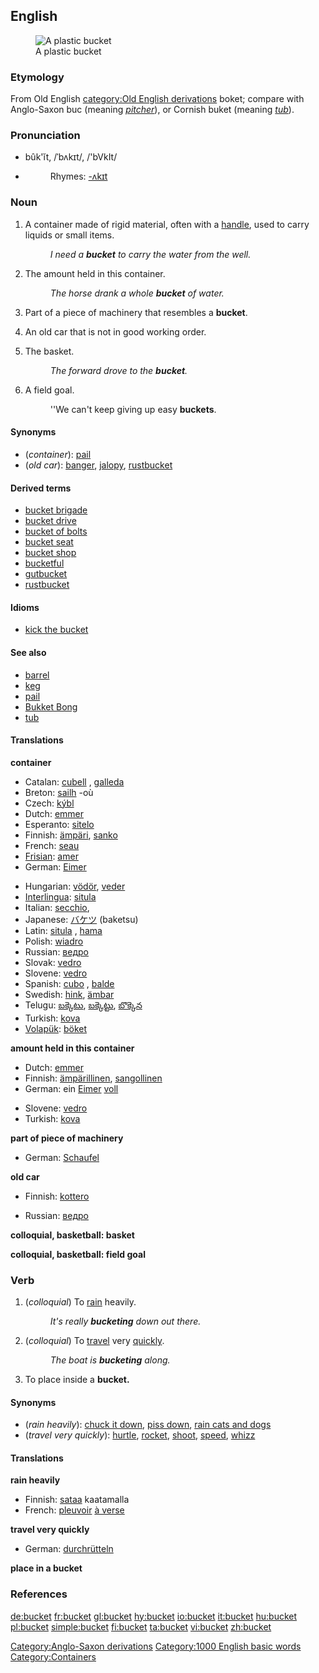 ==English==
[[Image:Bucket.JPG|thumb|A plastic bucket]]

===Etymology===
From Old English [[category:Old English derivations]] boket; compare with Anglo-Saxon [[Category:Anglo-Saxon derivations]] buc (meaning ''[[pitcher]]''), or Cornish buket (meaning ''[[tub]]'').

===Pronunciation===
*bûk'ĭt, /ˈbʌkɪt/, /'bVkIt/
*{{audio|en-us-bucket.ogg|Audio (US)}}
*:Rhymes: [[Rhymes:English:-ʌkɪt|-ʌkɪt]]

===Noun===
{{en-noun}}

# A container made of rigid material, often with a [[handle]], used to carry liquids or small items.
#:''I need a '''bucket''' to carry the water from the well.''
# The amount held in this container.
#:''The horse drank a whole '''bucket''' of water.''
# Part of a piece of machinery that resembles a '''bucket'''.
# {{slang}} An old car that is not in good working order.
# {{cattag2|Basketball|Colloquial}} The basket.
#:''The forward drove to the '''bucket'''.''
# {{cattag2|Basketball|Colloquial}} A field goal.
#:''We can't keep giving up easy '''buckets'''.

====Synonyms====
*(''container''): [[pail]]
*(''old car''): [[banger]], [[jalopy]], [[rustbucket]]

====Derived terms====
*[[bucket brigade]]
*[[bucket drive]]
*[[bucket of bolts]]
*[[bucket seat]]
*[[bucket shop]]
*[[bucketful]]
*[[gutbucket]]
*[[rustbucket]]

====Idioms====
*[[kick the bucket]]

====See also====
*[[barrel]]
*[[keg]]
*[[pail]]
* [http://en.wiktionary.org/wiki/bucket_bong#Noun Bukket Bong]
*[[tub]]

====Translations====
'''container'''
{{top}}
*Catalan: [[cubell]] {{m}}, [[galleda]] {{f}}
*Breton: [[sailh]] {{f}} -où
*Czech: [[kýbl#Czech|kýbl]]
*Dutch: [[emmer]] {{m}}
*Esperanto: [[sitelo]]
*Finnish: [[ämpäri]], [[sanko]]
*French: [[seau]] {{m}}
*[[Frisian]]: [[amer]]
*German: [[Eimer]] {{m}}
{{mid}}
*Hungarian: [[vödör]], [[veder]]
*[[Interlingua]]: [[situla#Interlingua|situla]]
*Italian: [[secchio]], {{m}}
*Japanese: [[バケツ]] (baketsu)
*Latin: [[situla]] {{f}}, [[hama]] {{f}}
*Polish: [[wiadro]] {{n}}
*Russian: [[ведро]] {{n}}
*Slovak: [[vedro#Slovak|vedro]]
*Slovene: [[vedro]] {{n}}
*Spanish: [[cubo#Spanish|cubo]] {{m}}, [[balde#Spanish|balde]] {{m}}
*Swedish: [[hink]], [[ämbar]]
*Telugu: [[బక్కెటు]], [[బక్కెట్టు]], [[బొక్కెన]]
*Turkish: [[kova]]
*[[Volapük]]: [[böket]]
{{bottom}}

'''amount held in this container'''
{{top}}
*Dutch: [[emmer]] {{m}}
*Finnish: [[ämpärillinen]], [[sangollinen]]
*German: ein [[Eimer]] [[voll]] {{m}}
{{mid}}
*Slovene: [[vedro]] {{n}}
*Turkish: [[kova]]
{{bottom}}

'''part of piece of machinery'''
{{top}}
*German: [[Schaufel]] {{f}}
{{mid}}
{{bottom}}

'''old car'''
{{top}}
*Finnish: [[kottero]]
{{mid}}
*Russian: [[ведро]] {{n}}
{{bottom}}

'''colloquial, basketball: basket'''
{{top}}
{{mid}}
{{bottom}}

'''colloquial, basketball: field goal'''
{{top}}
{{mid}}
{{bottom}}

===Verb===
{{en-infl-reg-consonant|bucket||}}

# {{intransitive}} (''colloquial'') To [[rain]] heavily.
#:''It's really '''bucketing''' down out there.''
# {{intransitive}} (''colloquial'') To [[travel]] very [[quick]]ly.
#:''The boat is '''bucketing''' along.''
# {{transitive}} To place inside a '''bucket.'''

====Synonyms====
*(''rain heavily''): [[chuck it down]], [[piss down]], [[rain cats and dogs]]
*(''travel very quickly''): [[hurtle]], [[rocket]], [[shoot]], [[speed]], [[whizz]]

====Translations====
'''rain heavily'''
{{top}}
*Finnish: [[sataa]] kaatamalla
*French: [[pleuvoir]] [[à verse]]
{{mid}}
{{bottom}}

'''travel very quickly'''
{{top}}
*German: [[durchrütteln]]
{{mid}}
{{bottom}}

'''place in a bucket'''
{{top}}
{{mid}}
{{bottom}}

===References===
{{R:Webster 1913}}

{{BE-ready}}
[[Category:1000 English basic words]]
[[Category:Containers]]

[[de:bucket]]
[[fr:bucket]]
[[gl:bucket]]
[[hy:bucket]]
[[io:bucket]]
[[it:bucket]]
[[hu:bucket]]
[[pl:bucket]]
[[simple:bucket]]
[[fi:bucket]]
[[ta:bucket]]
[[vi:bucket]]
[[zh:bucket]]